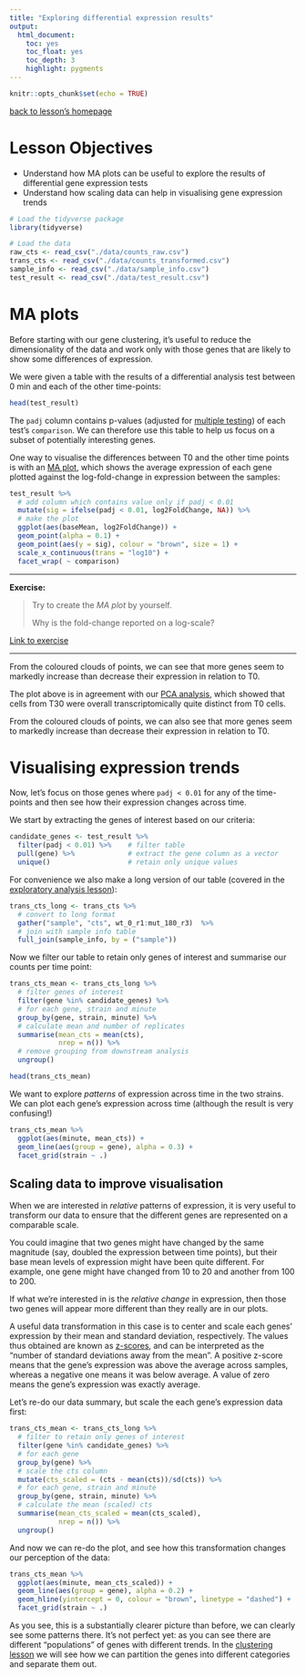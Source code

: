 ```yaml
---
title: "Exploring differential expression results"
output:
  html_document:
    toc: yes
    toc_float: yes
    toc_depth: 3
    highlight: pygments
---
```


```r
knitr::opts_chunk$set(echo = TRUE)
```

[back to lesson's homepage](https://tavareshugo.github.io/data-carpentry-rnaseq/)

# Lesson Objectives

* Understand how MA plots can be useful to explore the results of differential 
gene expression tests
* Understand how scaling data can help in visualising gene expression trends

```r
# Load the tidyverse package
library(tidyverse)

# Load the data
raw_cts <- read_csv("./data/counts_raw.csv")
trans_cts <- read_csv("./data/counts_transformed.csv")
sample_info <- read_csv("./data/sample_info.csv")
test_result <- read_csv("./data/test_result.csv")
```


# MA plots

Before starting with our gene clustering, it's useful to reduce the dimensionality of 
the data and work only with those genes that are likely to show some differences
of expression. 

We were given a table with the results of a differential analysis test between 
0 min and each of the other time-points:

```r
head(test_result)
```


The `padj` column contains p-values (adjusted for [multiple testing](https://en.wikipedia.org/wiki/Multiple_comparisons_problem))
of each test's `comparison`. We can therefore use this table to help us 
focus on a subset of potentially interesting genes.

One way to visualise the differences between T0 and the other time points is with 
an [MA plot](https://en.wikipedia.org/wiki/MA_plot), which shows the average expression 
of each gene plotted against the log-fold-change in expression between the samples:

```r
test_result %>% 
  # add column which contains value only if padj < 0.01
  mutate(sig = ifelse(padj < 0.01, log2FoldChange, NA)) %>% 
  # make the plot
  ggplot(aes(baseMean, log2FoldChange)) +
  geom_point(alpha = 0.1) +
  geom_point(aes(y = sig), colour = "brown", size = 1) +
  scale_x_continuous(trans = "log10") +
  facet_wrap( ~ comparison)
```

----

**Exercise:**

> Try to create the _MA plot_ by yourself. 
> 
> Why is the fold-change reported on a log-scale?

[Link to exercise](exercises.html#41_ma_plot)

----

From the coloured clouds of points, we can see that more genes seem to 
markedly increase than decrease their expression in relation to T0.

The plot above is in agreement with our [PCA analysis](03_rnaseq_pca.html), 
which showed that cells from T30 were overall transcriptomically quite distinct 
from T0 cells.

From the coloured clouds of points, we can also see that more genes seem to 
markedly increase than decrease their expression in relation to T0.



# Visualising expression trends

Now, let's focus on those genes where `padj < 0.01` for any of the time-points 
and then see how their expression changes across time. 

We start by extracting the genes of interest based on our criteria:

```r
candidate_genes <- test_result %>% 
  filter(padj < 0.01) %>%    # filter table
  pull(gene) %>%             # extract the gene column as a vector
  unique()                   # retain only unique values
```

For convenience we also make a long version of our table (covered in the 
[exploratory analysis lesson](02_rnaseq_exploratory.html)):

```r
trans_cts_long <- trans_cts %>% 
  # convert to long format
  gather("sample", "cts", wt_0_r1:mut_180_r3)  %>% 
  # join with sample info table
  full_join(sample_info, by = ("sample"))
```

Now we filter our table to retain only genes of interest and summarise our 
counts per time point:

```r
trans_cts_mean <- trans_cts_long %>% 
  # filter genes of interest
  filter(gene %in% candidate_genes) %>% 
  # for each gene, strain and minute
  group_by(gene, strain, minute) %>% 
  # calculate mean and number of replicates
  summarise(mean_cts = mean(cts),
            nrep = n()) %>% 
  # remove grouping from downstream analysis
  ungroup()

head(trans_cts_mean)
```

We want to explore _patterns_ of expression across time in the two strains. 
We can plot each gene's expression across time (although the result is very confusing!)

```r
trans_cts_mean %>% 
  ggplot(aes(minute, mean_cts)) +
  geom_line(aes(group = gene), alpha = 0.3) +
  facet_grid(strain ~ .)
```


## Scaling data to improve visualisation

When we are interested in _relative_ patterns of expression, it is very useful to 
transform our data to ensure that the different genes are represented on a comparable scale.

You could imagine that two genes might have changed by the same magnitude (say, 
doubled the expression between time points), but their base mean levels of expression 
might have been quite different. For example, one gene might have changed from 
10 to 20 and another from 100 to 200.

If what we’re interested in is the _relative change_ in expression, then those 
two genes will appear more different than they really are in our plots.

A useful data transformation in this case is to center and scale each genes’ 
expression by their mean and standard deviation, respectively. The values thus 
obtained are known as [z-scores](https://en.wikipedia.org/wiki/Standard_score), 
and can be interpreted as the “number of standard deviations away from the mean”. 
A positive z-score means that the gene’s expression was above the average across 
samples, whereas a negative one means it was below average. 
A value of zero means the gene’s expression was exactly average.

Let's re-do our data summary, but scale the each gene's expression data first:

```r
trans_cts_mean <- trans_cts_long %>% 
  # filter to retain only genes of interest
  filter(gene %in% candidate_genes) %>% 
  # for each gene
  group_by(gene) %>% 
  # scale the cts column
  mutate(cts_scaled = (cts - mean(cts))/sd(cts)) %>% 
  # for each gene, strain and minute
  group_by(gene, strain, minute) %>%
  # calculate the mean (scaled) cts
  summarise(mean_cts_scaled = mean(cts_scaled),
            nrep = n()) %>% 
  ungroup()
```

And now we can re-do the plot, and see how this transformation changes our 
perception of the data:

```r
trans_cts_mean %>%
  ggplot(aes(minute, mean_cts_scaled)) +
  geom_line(aes(group = gene), alpha = 0.2) + 
  geom_hline(yintercept = 0, colour = "brown", linetype = "dashed") +
  facet_grid(strain ~ .)
```

As you see, this is a substantially clearer picture than before, we can clearly 
see some patterns there. It's not perfect yet: as you can see there are different 
"populations" of genes with different trends. 
In the [clustering lesson](05_rnaseq_clustering.html) we will see how we can partition 
the genes into different categories and separate them out.


